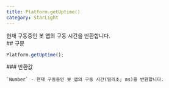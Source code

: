 ```yaml
---
title: Platform.getUptime()
category: StarLight
---
```


<Section>
  현재 구동중인 봇 앱의 구동 시간을 반환합니다.
</Section>
<Section>
  ## 구문

  ~~~js
  Platform.getUptime();
  ~~~

  <Section>
    ### 반환값

    `Number` - 현재 구동중인 봇 앱의 구동 시간(밀리초; ms)을 반환합니다.
  </Section>
</Section>